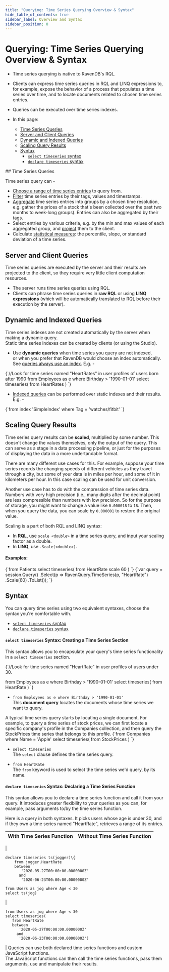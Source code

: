 ```yaml
---
title: "Querying: Time Series Querying Overview & Syntax"
hide_table_of_contents: true
sidebar_label: Overview and Syntax
sidebar_position: 0
---
```



# Querying: Time Series Querying Overview & Syntax
<Admonition type="note" title="">

* Time series querying is native to RavenDB's RQL.  
  
* Clients can express time series queries in RQL and LINQ expressions to, 
  for example, expose the behavior of a process that populates a time series 
  over time, and to locate documents related to chosen time series entries.  

* Queries can be executed over time series indexes.  

* In this page:  
  * [Time Series Queries](../../../document-extensions/timeseries/querying/overview-and-syntax.mdx#time-series-queries)
  * [Server and Client Queries](../../../document-extensions/timeseries/querying/overview-and-syntax.mdx#server-and-client-queries)  
  * [Dynamic and Indexed Queries](../../../document-extensions/timeseries/querying/overview-and-syntax.mdx#dynamic-and-indexed-queries)  
  * [Scaling Query Results](../../../document-extensions/timeseries/querying/overview-and-syntax.mdx#scaling-query-results)  
  * [Syntax](../../../document-extensions/timeseries/querying/overview-and-syntax.mdx#syntax)  
     * [`select timeseries` syntax](../../../document-extensions/timeseries/querying/overview-and-syntax.mdx#syntax-creating-a-time-series-section)  
     * [`declare timeseries` syntax](../../../document-extensions/timeseries/querying/overview-and-syntax.mdx#syntax-declaring-a-time-series-function)  


</Admonition>
## Time Series Queries

Time series query can -  

* [Choose a range of time series entries](../../../document-extensions/timeseries/querying/choosing-query-range.mdx) 
  to query from.  
* [Filter](../../../document-extensions/timeseries/querying/filtering.mdx) 
  time series entries by their tags, values and timestamps.  
* [Aggregate](../../../document-extensions/timeseries/querying/aggregation-and-projections.mdx) 
  time series entries into groups by a chosen time resolution, e.g. gather the prices 
  of a stock that's been collected over the past two months to week-long groups). Entries can 
  also be aggregated by their tags.  
* Select entries by various criteria, e.g. by the min and max values of each aggregated group, 
  and [project](../../../document-extensions/timeseries/querying/aggregation-and-projections.mdx) 
  them to the client.  
* Calculate [statistical measures](../../../document-extensions/timeseries/querying/statistics.mdx): 
  the percentile, slope, or standard deviation of a time series.  



## Server and Client Queries

Time series queries are executed by the server and their results are projected 
to the client, so they require very little client computation resources.  

* The server runs time series queries using RQL.  
* Clients can phrase time series queries in **raw RQL** or using **LINQ expressions** 
  (which will be automatically translated to RQL before their execution by the server).  



## Dynamic and Indexed Queries

Time series indexes are not created automatically by the server when making a dynamic query.  
Static time series indexes can be created by clients (or using the Studio).

* Use **dynamic queries** when time series you query are not indexed,  
  or when you prefer that RavenDB would choose an index automatically.  
  See [queries always use an index](../../../client-api/session/querying/how-to-query.mdx#queries-always-provide-results-using-an-index). E.g. -
<TabItem value="json" label="json">
<CodeBlock language="json">
{`//Look for time series named "HeartRates" in user profiles of users born after 1990
from Employees as e 
where Birthday > '1990-01-01'
select timeseries(
    from HeartRates
)
`}
</CodeBlock>
</TabItem>

* [Indexed queries](../../../document-extensions/timeseries/querying/using-indexes.mdx) 
  can be performed over static indexes and their results. E.g. -
<TabItem value="json" label="json">
<CodeBlock language="json">
{`from index 'SimpleIndex'
where Tag = 'watches/fitbit'
`}
</CodeBlock>
</TabItem>



## Scaling Query Results

Time series query results can be **scaled**, multiplied by some number. This doesn't 
change the values themselves, only the output of the query. This can serve as a stage 
in a data processing pipeline, or just for the purposes of displaying the data in a 
more undertandable format.  

There are many different use cases for this. For example, suppose your time series
records the changing speeds of different vehicles as they travel through a city, 
but some of your data is in miles per hour, and some of it in kilometers per hour. In 
this case scaling can be used for unit conversion.  

Another use case has to do with the compression of time series data. Numbers with 
very high precision (i.e., many digits after the decimal point) are less compressible 
than numbers with low precision. So for the purpose of storage, you might want to 
change a value like `0.000018` to `18`. Then, when you query the data, you can scale 
by `0.000001` to restore the original value.  

Scaling is a part of both RQL and LINQ syntax:  

* In **RQL**, use `scale <double>` in a time series query, and input your scaling 
  factor as a double.  
* In **LINQ**, use `.Scale(<double>)`.  
#### Examples:  

<Tabs groupId='languageSyntax'>
<TabItem value="RQL" label="RQL">
<CodeBlock language="sql">
{`from Patients
select timeseries(
    from HeartRate
    scale 60
)
`}
</CodeBlock>
</TabItem>
<TabItem value="LINQ" label="LINQ">
<CodeBlock language="csharp">
{`var query = session.Query<Patient>()
    .Select(p => RavenQuery.TimeSeries(p, "HeartRate")
    .Scale(60)
    .ToList());
`}
</CodeBlock>
</TabItem>
</Tabs>



## Syntax

You can query time series using two equivalent syntaxes, 
choose the syntax you're comfortable with.  

* [`select timeseries` syntax](../../../document-extensions/timeseries/querying/overview-and-syntax.mdx#syntax-creating-a-time-series-section)  
* [`declare timeseries` syntax](../../../document-extensions/timeseries/querying/overview-and-syntax.mdx#syntax-declaring-a-time-series-function)  
#### `select timeseries` Syntax: Creating a Time Series Section

This syntax allows you to encapsulate your query's time series functionality 
in a `select timeseries` section.  

<TabItem value="json" label="json">
<CodeBlock language="json">
{`//Look for time series named "HeartRate" in user profiles of users under 30.

from Employees as e 
where Birthday > '1990-01-01'
select timeseries(
    from HeartRate
)
`}
</CodeBlock>
</TabItem>

* `from Employees as e where Birthday > '1990-01-01'`  
  This **document query** locates the documents whose time series we want to query.  
  
<Admonition type="info" title="">
    A typical time series query starts by locating a single document.  
    For example, to query a time series of stock prices, we can first 
    locate a specific company's profile in the Companies collection, 
    and then query the StockPrices time series that belongs to this profile.  
<TabItem value="json" label="json">
<CodeBlock language="json">
{`from Companies
where Name = 'Apple'
select timeseries(
    from StockPrices
)
`}
</CodeBlock>
</TabItem>
</Admonition>

* `select timeseries`  
  The `select` clause defines the time series query.  

* `from HeartRate`  
  The `from` keyword is used to select the time series we'd query, by its name.  
#### `declare timeseries` Syntax: Declaring a Time Series Function

This syntax allows you to declare a time series function and call it 
from your query. It introduces greater flexibility to your queries as 
you can, for example, pass arguments to/by the time series function.  

Here is a query in both syntaxes. It picks users whose age is under 30, 
and if they own a time series named "HeartRate", retrieves a range of 
its entries.  


| With Time Series Function | Without Time Series Function |
|:---:|:---:|
|
```
declare timeseries ts(jogger)\{
    from jogger.HeartRate 
    between 
       '2020-05-27T00:00:00.0000000Z'
      and 
       '2020-06-23T00:00:00.0000000Z'

from Users as jog where Age < 30
select ts(jog)
```
|
```
from Users as jog where Age < 30
select timeseries(
   from HeartRate 
   between 
      '2020-05-27T00:00:00.0000000Z'
     and 
      '2020-06-23T00:00:00.0000000Z')
```
|
Queries can use both declared time series functions and custom JavaScript functions.  
The JavaScript functions can then call the time series functions, pass them arguments, 
use and manipulate their results.  




